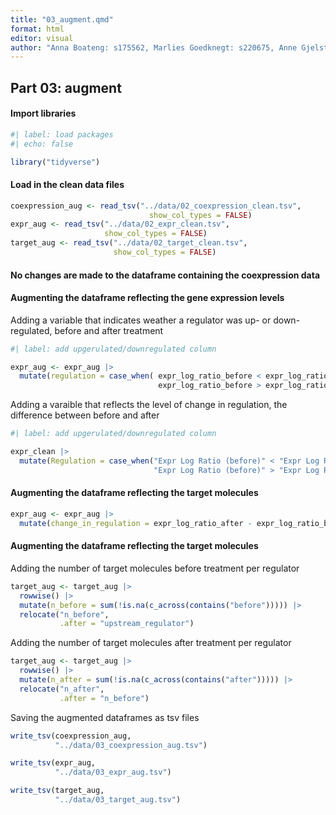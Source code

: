 ```yaml
---
title: "03_augment.qmd"
format: html
editor: visual
author: "Anna Boateng: s175562, Marlies Goedknegt: s220675, Anne Gjelstrup: s194530, Katja Jagd: s185395, Olivia Ronnenberg: s183359"
---
```


## Part 03: augment

#### Import libraries 

```r

#| label: load packages
#| echo: false

library("tidyverse")

```

#### Load in the clean data files 

```r

coexpression_aug <- read_tsv("../data/02_coexpression_clean.tsv",
                               show_col_types = FALSE)
expr_aug <- read_tsv("../data/02_expr_clean.tsv",
                     show_col_types = FALSE)
target_aug <- read_tsv("../data/02_target_clean.tsv",
                       show_col_types = FALSE)

```

#### No changes are made to the dataframe containing the coexpression data

#### Augmenting the dataframe reflecting the gene expression levels

Adding a variable that indicates weather a regulator was up- or down-regulated,
before and after treatment 

```r

#| label: add upgerulated/downregulated column 

expr_aug <- expr_aug |>
  mutate(regulation = case_when( expr_log_ratio_before < expr_log_ratio_after ~ "Upregulated",
                                 expr_log_ratio_before > expr_log_ratio_after ~ "Downregulated"))
```

Adding a varaible that reflects the level of change in regulation, the
difference between before and after 
```r

#| label: add upgerulated/downregulated column 

expr_clean |> 
  mutate(Regulation = case_when("Expr Log Ratio (before)" < "Expr Log Ratio (after)" ~ "Upregulated",
                                "Expr Log Ratio (before)" > "Expr Log Ratio (after)" ~ "Downregulated"))

```

#### Augmenting the dataframe reflecting the target molecules

```r

expr_aug <- expr_aug |>
  mutate(change_in_regulation = expr_log_ratio_after - expr_log_ratio_before)

```

#### Augmenting the dataframe reflecting the target molecules 

Adding the number of target molecules before treatment per regulator

```r

target_aug <- target_aug |> 
  rowwise() |> 
  mutate(n_before = sum(!is.na(c_across(contains("before"))))) |> 
  relocate("n_before",
           .after = "upstream_regulator")

```

Adding the number of target molecules after treatment per regulator

```r

target_aug <- target_aug |> 
  rowwise() |> 
  mutate(n_after = sum(!is.na(c_across(contains("after"))))) |> 
  relocate("n_after",
           .after = "n_before")

```

Saving the augmented dataframes as tsv files

```r

write_tsv(coexpression_aug,
          "../data/03_coexpression_aug.tsv")

write_tsv(expr_aug,
          "../data/03_expr_aug.tsv")

write_tsv(target_aug,
          "../data/03_target_aug.tsv")

```
